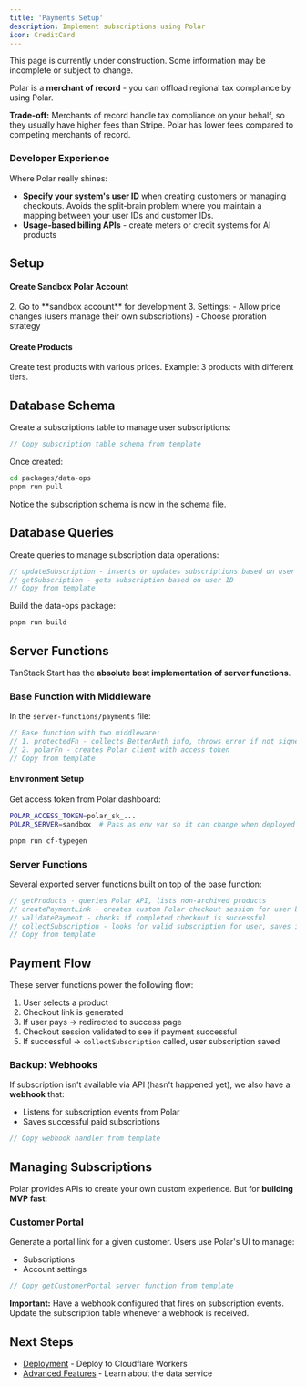 ```yaml
---
title: 'Payments Setup'
description: Implement subscriptions using Polar
icon: CreditCard
---
```



<Callout title="Work in Progress" type="warning">
  This page is currently under construction. Some information may be incomplete or subject to change.
</Callout>

Polar is a **merchant of record** - you can offload regional tax compliance by using Polar.

**Trade-off:** Merchants of record handle tax compliance on your behalf, so they usually have higher fees than Stripe. Polar has lower fees compared to competing merchants of record.

### Developer Experience

Where Polar really shines:

- **Specify your system's user ID** when creating customers or managing checkouts. Avoids the split-brain problem where you maintain a mapping between your user IDs and customer IDs.
- **Usage-based billing APIs** - create meters or credit systems for AI products

## Setup

<Steps>
<Step>

#### Create Sandbox Polar Account

<Cards>
  <Card 
    title="Sign up for a Sandbox Account"
    description="Visit sandbox.polar.sh to create your account."
    href="https://sandbox.polar.sh" 
  />
</Cards>
2. Go to **sandbox account** for development
3. Settings: 
   - Allow price changes (users manage their own subscriptions)
   - Choose proration strategy

</Step>

<Step>

#### Create Products

Create test products with various prices. Example: 3 products with different tiers.

</Step>
</Steps>

## Database Schema

Create a subscriptions table to manage user subscriptions:

```ts title="packages/data-ops/src/schema.ts"
// Copy subscription table schema from template
```

Once created:

```bash
cd packages/data-ops
pnpm run pull
```

Notice the subscription schema is now in the schema file.

## Database Queries

Create queries to manage subscription data operations:

```ts title="packages/data-ops/src/queries/subscriptions.ts"
// updateSubscription - inserts or updates subscriptions based on user ID
// getSubscription - gets subscription based on user ID
// Copy from template
```

Build the data-ops package:

```bash
pnpm run build
```

## Server Functions

TanStack Start has the **absolute best implementation of server functions**.

### Base Function with Middleware

In the `server-functions/payments` file:

```ts title="apps/user/app/server-fns/payments.ts"
// Base function with two middleware:
// 1. protectedFn - collects BetterAuth info, throws error if not signed in
// 2. polarFn - creates Polar client with access token
// Copy from template
```

#### Environment Setup

Get access token from Polar dashboard:

```bash title="apps/user/.env"
POLAR_ACCESS_TOKEN=polar_sk_...
POLAR_SERVER=sandbox  # Pass as env var so it can change when deployed
```

```bash
pnpm run cf-typegen
```

### Server Functions

Several exported server functions built on top of the base function:

```ts
// getProducts - queries Polar API, lists non-archived products
// createPaymentLink - creates custom Polar checkout session for user based on product ID
// validatePayment - checks if completed checkout is successful
// collectSubscription - looks for valid subscription for user, saves if found
// Copy from template
```

## Payment Flow

These server functions power the following flow:

1. User selects a product
2. Checkout link is generated
3. If user pays → redirected to success page
4. Checkout session validated to see if payment successful
5. If successful → `collectSubscription` called, user subscription saved

### Backup: Webhooks

If subscription isn't available via API (hasn't happened yet), we also have a **webhook** that:
- Listens for subscription events from Polar
- Saves successful paid subscriptions

```ts title="apps/user/app/routes/api/webhooks/polar.ts"
// Copy webhook handler from template
```

## Managing Subscriptions

Polar provides APIs to create your own custom experience. But for **building MVP fast**:

### Customer Portal

Generate a portal link for a given customer. Users use Polar's UI to manage:
- Subscriptions
- Account settings

```ts
// Copy getCustomerPortal server function from template
```

**Important:** Have a webhook configured that fires on subscription events. Update the subscription table whenever a webhook is received.

## Next Steps

- [Deployment](/docs/building-your-product/yugen/deployment) - Deploy to Cloudflare Workers
- [Advanced Features](/docs/building-your-product/yugen/advanced) - Learn about the data service
